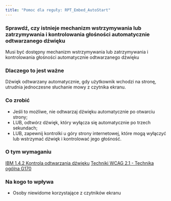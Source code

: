 ```yaml
---
title: "Pomoc dla reguły: RPT_Embed_AutoStart"
---
```


<div className="toolHelp">
<Row>
<Column colLg={16} colMd={8} colSm={4} className="toolHead">

### Sprawdź, czy istnieje mechanizm wstrzymywania lub zatrzymywania i kontrolowania głośności automatycznie odtwarzanego dźwięku

<div id="locLevel"></div>

Musi być dostępny mechanizm wstrzymywania lub zatrzymywania i kontrolowania głośności automatycznie odtwarzanego dźwięku 

</Column>
</Row>
<Row>
<Column colLg={11} colMd={5} colSm={4} className="toolMain">

### Dlaczego to jest ważne

Dźwięk odtwarzany automatycznie, gdy użytkownik wchodzi na stronę, utrudnia jednoczesne słuchanie mowy z czytnika ekranu.


<div id="locSnippet"></div>

### Co zrobić

* Jeśli to możliwe, nie odtwarzaj dźwięku automatycznie po otwarciu strony;
* LUB, odtwórz dźwięk, który wyłącza się automatycznie po trzech sekundach;
* LUB, zapewnij kontrolki u góry strony internetowej, które mogą wyłączyć lub wstrzymać dźwięk i kontrolować jego głośność.

</Column>
<Column colLg={5} colMd={3} colSm={4} className="toolLeft">

### O tym wymaganiu

[IBM 1.4.2 Kontrola odtwarzania dźwięku](https://www.ibm.com/able/guidelines/ci162/audio_control.html)
[Techniki WCAG 2.1 - Technika ogólna G170](https://www.w3.org/WAI/WCAG21/Techniques/general/G170)

### Na kogo to wpływa

* Osoby niewidome korzystające z czytników ekranu

</Column>
</Row>
</div>

